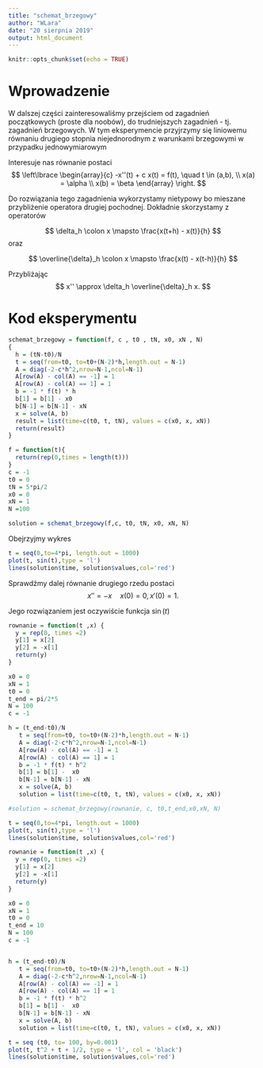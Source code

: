 ```yaml
---
title: "schemat_brzegowy"
author: "WLara"
date: "20 sierpnia 2019"
output: html_document
---
```


```r
knitr::opts_chunk$set(echo = TRUE)
```

# Wprowadzenie

W dalszej części zainteresowaliśmy przejściem od zagadnień początkowych (proste dla noobów), do trudniejszych zagadnień - tj. zagadnień brzegowych. W tym eksperymencie przyjrzymy się liniowemu równaniu drugiego stopnia niejednorodnym z warunkami brzegowymi w przypadku jednowymiarowym

Interesuje nas równanie postaci
$$
\left\lbrace
\begin{array}{c}
-x''(t) + c x(t) = f(t), \quad t \in (a,b), \\
x(a) = \alpha \\
x(b) = \beta
\end{array}
\right.
$$

Do rozwiązania tego zagadnienia wykorzystamy nietypowy bo mieszane przybliżenie operatora drugiej pochodnej. Dokładnie skorzystamy z operatorów 

$$
\delta_h \colon x \mapsto \frac{x(t+h) - x(t)}{h}
$$
oraz

$$
\overline{\delta}_h \colon x \mapsto \frac{x(t) - x(t-h)}{h}
$$

Przybliżając 
$$
x'' \approx \delta_h \overline{\delta}_h x.
$$

# Kod eksperymentu

```r
schemat_brzegowy = function(f, c , t0 , tN, x0, xN , N)
{
  h = (tN-t0)/N
  t = seq(from=t0, to=t0+(N-2)*h,length.out = N-1)
  A = diag(-2-c*h^2,nrow=N-1,ncol=N-1)
  A[row(A) - col(A) == -1] = 1
  A[row(A) - col(A) == 1] = 1
  b = -1 * f(t) * h
  b[1] = b[1] - x0
  b[N-1] = b[N-1] - xN
  x = solve(A, b)
  result = list(time=c(t0, t, tN), values = c(x0, x, xN))
  return(result)
}
```

 
 
```r
f = function(t){
  return(rep(0,times = length(t)))
}
c = -1
t0 = 0
tN = 5*pi/2
x0 = 0
xN = 1
N =100

solution = schemat_brzegowy(f,c, t0, tN, x0, xN, N)

```

Obejrzyjmy wykres

```r
t = seq(0,to=4*pi, length.out = 1000)
plot(t, sin(t),type = 'l')
lines(solution$time, solution$values,col='red')
```



Sprawdźmy dalej równanie drugiego rzedu postaci
$$
x'' = -x \quad x(0)=0, x'(0) = 1.
$$

Jego rozwiązaniem jest oczywiście funkcja $\sin(t)$

```r
rownanie = function(t ,x) {
  y = rep(0, times =2)
  y[1] = x[2]
  y[2] = -x[1]
  return(y)
}

x0 = 0
xN = 1
t0 = 0
t_end = pi/2*5 
N = 100
c = -1

h = (t_end-t0)/N
   t = seq(from=t0, to=t0+(N-2)*h,length.out = N-1)
   A = diag(-2-c*h^2,nrow=N-1,ncol=N-1)
   A[row(A) - col(A) == -1] = 1
   A[row(A) - col(A) == 1] = 1
   b = -1 * f(t) * h^2
   b[1] = b[1] -  x0
   b[N-1] = b[N-1] - xN
   x = solve(A, b)
   solution = list(time=c(t0, t, tN), values = c(x0, x, xN))

#solution = schemat_brzegowy(rownanie, c, t0,t_end,x0,xN, N)
```

```r
t = seq(0,to=4*pi, length.out = 1000)
plot(t, sin(t),type = 'l')
lines(solution$time, solution$values,col='red')
```
 

```r
rownanie = function(t ,x) {
  y = rep(0, times =2)
  y[1] = x[2]
  y[2] = -x[1]
  return(y)
}

x0 = 0
xN = 1
t0 = 0
t_end = 10 
N = 100
c = -1


h = (t_end-t0)/N
   t = seq(from=t0, to=t0+(N-2)*h,length.out = N-1)
   A = diag(-2-c*h^2,nrow=N-1,ncol=N-1)
   A[row(A) - col(A) == -1] = 1
   A[row(A) - col(A) == 1] = 1
   b = -1 * f(t) * h^2
   b[1] = b[1] -  x0
   b[N-1] = b[N-1] - xN
   x = solve(A, b)
   solution = list(time=c(t0, t, tN), values = c(x0, x, xN))
```

```r
t = seq (t0, to= 100, by=0.001)
plot(t, t^2 + t + 1/2, type = 'l', col = 'black')
lines(solution$time, solution$values,col='red')
```

